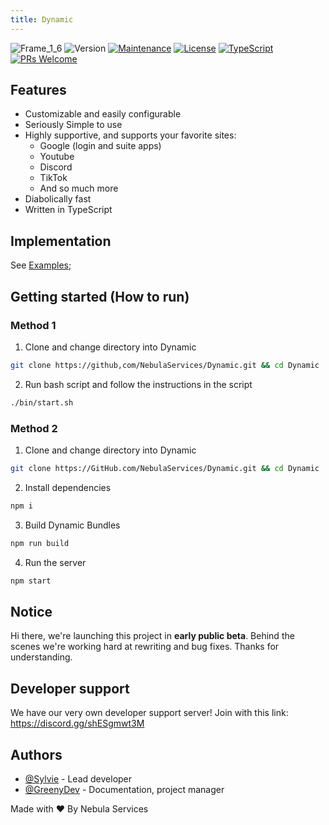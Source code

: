 ```yaml
---
title: Dynamic
---
```


![Frame_1_6](https://github.com/NebulaServices/Dynamic/assets/81369743/373dc333-ff38-46c7-90f7-bd34899a6807)
![Version](https://img.shields.io/badge/status-BETA-build) 
[![Maintenance](https://img.shields.io/badge/Maintained%3F-yes-green.svg)](https://GitHub.com/Naereen/StrapDown.js/graphs/commit-activity)
[![License](https://img.shields.io/github/license/NebulaServices/Dynamic.svg)](https://github.com/NebulaServices/Dynamic/blob/main/LICENSE)
[![TypeScript](https://badgen.net/badge/icon/typescript?icon=typescript&label)](https://typescriptlang.org)
[![PRs Welcome](https://img.shields.io/badge/PRs-welcome-brightgreen.svg?style=flat-square)](http://makeapullrequest.com)

## Features

- Customizable and easily configurable
- Seriously Simple to use
- Highly supportive, and supports your favorite sites:
    - Google (login and suite apps)
    - Youtube 
    - Discord
    - TikTok
    - And so much more
- Diabolically fast
- Written in TypeScript

## Implementation
See [Examples](https://github.com/NebulaServices/Dynamic/tree/main/examples);

## Getting started (How to run)

### Method 1

1. Clone and change directory into Dynamic
```bash
git clone https://github,com/NebulaServices/Dynamic.git && cd Dynamic
```

2. Run bash script and follow the instructions in the script
```bash
./bin/start.sh
```


### Method 2 

1. Clone and change directory into Dynamic
```bash
git clone https://GitHub.com/NebulaServices/Dynamic.git && cd Dynamic
```

2. Install dependencies
```bash
npm i 
```

3. Build Dynamic Bundles
```bash
npm run build
```

4. Run the server
```bash
npm start
```

## Notice 

Hi there, we're launching this project in **early public beta**. Behind the scenes we're working hard at rewriting and bug fixes. Thanks for understanding. 

## Developer support 
We have our very own developer support server! Join with this link: https://discord.gg/shESgmwt3M

## Authors

- [@Sylvie](https://www.github.com/Sylvie-TN) - Lead developer
- [@GreenyDev](https://github.com/GreenyDEV) - Documentation, project manager


Made with ❤️ By Nebula Services 

